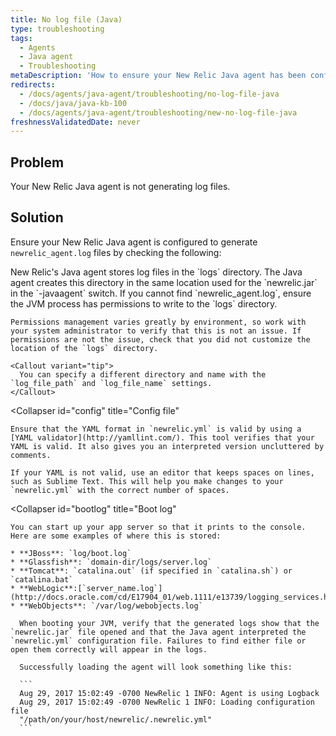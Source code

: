 ```yaml
---
title: No log file (Java)
type: troubleshooting
tags:
  - Agents
  - Java agent
  - Troubleshooting
metaDescription: 'How to ensure your New Relic Java agent has been configured to generate log files, by checking the log file directory, config files, and boot logs.'
redirects:
  - /docs/agents/java-agent/troubleshooting/no-log-file-java
  - /docs/java/java-kb-100
  - /docs/agents/java-agent/troubleshooting/new-no-log-file-java
freshnessValidatedDate: never
---
```


## Problem

Your New Relic Java agent is not generating log files.

## Solution

Ensure your New Relic Java agent is configured to generate `newrelic_agent.log` files by checking the following:

<CollapserGroup>
  <Collapser
    id="no-log-file"
    title="Log file directory"
  >
    New Relic's Java agent stores log files in the `logs` directory. The Java agent creates this directory in the same location used for the `newrelic.jar` in the `-javaagent` switch. If you cannot find `newrelic_agent.log`, ensure the JVM process has permissions to write to the `logs` directory.

    Permissions management varies greatly by environment, so work with your system administrator to verify that this is not an issue. If permissions are not the issue, check that you did not customize the location of the `logs` directory.

    <Callout variant="tip">
      You can specify a different directory and name with the `log_file_path` and `log_file_name` settings.
    </Callout>
  </Collapser>

  <Collapser
    id="config"
    title="Config file"
  >
    Ensure that the YAML format in `newrelic.yml` is valid by using a [YAML validator](http://yamllint.com/). This tool verifies that your YAML is valid. It also gives you an interpreted version uncluttered by comments.

    If your YAML is not valid, use an editor that keeps spaces on lines, such as Sublime Text. This will help you make changes to your `newrelic.yml` with the correct number of spaces.
  </Collapser>

  <Collapser
    id="bootlog"
    title="Boot log"
  >
    You can start up your app server so that it prints to the console. Here are some examples of where this is stored:

    * **JBoss**: `log/boot.log`
    * **Glassfish**: `domain-dir/logs/server.log`
    * **Tomcat**: `catalina.out` (if specified in `catalina.sh`) or `catalina.bat`
    * **WebLogic**:[`server_name.log`](http://docs.oracle.com/cd/E17904_01/web.1111/e13739/logging_services.htm#i1179712)
    * **WebObjects**: `/var/log/webobjects.log`

      When booting your JVM, verify that the generated logs show that the `newrelic.jar` file opened and that the Java agent interpreted the `newrelic.yml` configuration file. Failures to find either file or open them correctly will appear in the logs.

      Successfully loading the agent will look something like this:

      ```
      Aug 29, 2017 15:02:49 -0700 NewRelic 1 INFO: Agent is using Logback
      Aug 29, 2017 15:02:49 -0700 NewRelic 1 INFO: Loading configuration file
      "/path/on/your/host/newrelic/.newrelic.yml"
      ```
  </Collapser>
</CollapserGroup>
